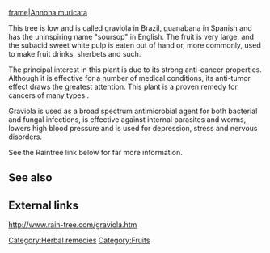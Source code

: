[[image:guanabana.jpg|frame|Annona muricata]]

This tree is low and is called graviola in Brazil, guanabana in Spanish and has the uninspiring name "soursop" in English. The fruit is very large, and the subacid sweet white pulp is eaten out of hand or, more commonly, used to make fruit drinks, sherbets and such.

The principal interest in this plant is due to its strong anti-cancer properties. Although it is effective for a number of medical conditions, its anti-tumor effect draws the greatest attention. This plant is a proven remedy for cancers of many types {{fact}}.

Graviola is used as a broad spectrum antimicrobial agent for both bacterial and fungal infections, is effective against internal parasites and worms, lowers high blood pressure and is used for depression, stress and nervous disorders.

See the Raintree link below for far more information.

== See also ==
== External links ==
http://www.rain-tree.com/graviola.htm

[[Category:Herbal remedies]]
[[Category:Fruits]]